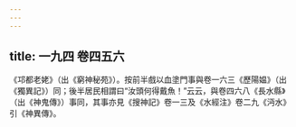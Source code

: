 ```yaml
---
---
---
```

title: 一九四 卷四五六
---




《邛都老姥》（出《窮神秘苑》）。按前半戲以血塗門事與卷一六三《歷陽媪》（出《獨異記》）同；後半居民相謂曰“汝頭何得戴魚！”云云，與卷四六八《長水縣》（出《神鬼傳》）事同，其事亦見《搜神記》卷一三及《水經注》卷二九《沔水》引《神異傳》。